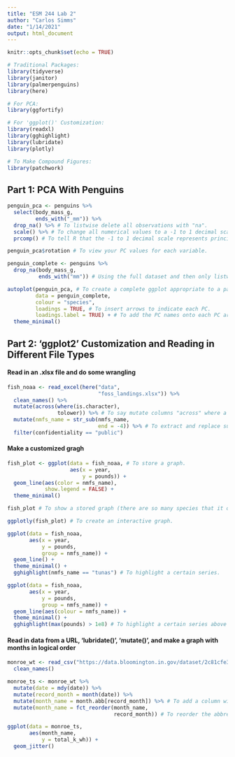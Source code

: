 ```yaml
---
title: "ESM 244 Lab 2"
author: "Carlos Simms"
date: "1/14/2021"
output: html_document
---
```


```r
knitr::opts_chunk$set(echo = TRUE)

# Traditional Packages:
library(tidyverse)
library(janitor)
library(palmerpenguins)
library(here)

# For PCA:
library(ggfortify)

# For 'ggplot()' Customization:
library(readxl)
library(gghighlight)
library(lubridate)
library(plotly)

# To Make Compound Figures:
library(patchwork)
```

## Part 1: PCA With Penguins

```r
penguin_pca <- penguins %>% 
  select(body_mass_g, 
         ends_with("_mm")) %>% 
  drop_na() %>% # To listwise delete all observations with "na".
  scale() %>% # To change all numerical values to a -1 to 1 decimal scale of similarity.
  prcomp() # To tell R that the -1 to 1 decimal scale represents principal component values.

penguin_pca$rotation # To view your PC values for each variable.

penguin_complete <- penguins %>% 
  drop_na(body_mass_g, 
          ends_with("mm")) # Using the full dataset and then only listwise deleting observations for the variables of interest.

autoplot(penguin_pca, # To create a complete ggplot appropriate to a particular data type.
         data = penguin_complete, 
         colour = "species", 
         loadings = TRUE, # To insert arrows to indicate each PC.
         loadings.label = TRUE) + # To add the PC names onto each PC arrow.
  theme_minimal()
```

## Part 2: 'ggplot2' Customization and Reading in Different File Types

#### Read in an .xlsx file and do some wrangling

```r
fish_noaa <- read_excel(here("data", 
                             "foss_landings.xlsx")) %>% 
  clean_names() %>% 
  mutate(across(where(is.character), 
                tolower)) %>% # To say mutate columns "across" where a certain character class is, and make those a lower character class.
  mutate(nmfs_name = str_sub(nmfs_name, 
                             end = -4)) %>% # To extract and replace substrings from a character vector.
  filter(confidentiality == "public")
```

#### Make a customized gragh

```r
fish_plot <- ggplot(data = fish_noaa, # To store a graph.
                    aes(x = year, 
                        y = pounds)) + 
  geom_line(aes(color = nmfs_name), 
            show.legend = FALSE) + 
  theme_minimal()

fish_plot # To show a stored graph (there are so many species that it only output the legend - use 'show.legend = FALSE' to instead show the line graph). 

ggplotly(fish_plot) # To create an interactive graph.

ggplot(data = fish_noaa, 
       aes(x = year, 
           y = pounds, 
           group = nmfs_name)) + 
  geom_line() + 
  theme_minimal() + 
  gghighlight(nmfs_name == "tunas") # To highlight a certain series.

ggplot(data = fish_noaa, 
       aes(x = year, 
           y = pounds, 
           group = nmfs_name)) + 
  geom_line(aes(colour = nmfs_name)) + 
  theme_minimal() + 
  gghighlight(max(pounds) > 1e8) # To highlight a certain series above a specified threshold value.
```

#### Read in data from a URL, 'lubridate()', 'mutate()', and make a graph with months in logical order

```r
monroe_wt <- read_csv("https://data.bloomington.in.gov/dataset/2c81cfe3-62c2-46ed-8fcf-83c1880301d1/resource/13c8f7aa-af51-4008-80a9-56415c7c931e/download/mwtpdailyelectricitybclear.csv") %>% 
  clean_names()

monroe_ts <- monroe_wt %>% 
  mutate(date = mdy(date)) %>% 
  mutate(record_month = month(date)) %>% 
  mutate(month_name = month.abb[record_month]) %>% # To add a column with the appropriate abbreviation for each corresponding month number.
  mutate(month_name = fct_reorder(month_name, 
                                  record_month)) # To reorder the abbreviated months column so that the below graph results in the x-axis values being in chronological order (Jan. - Dec.).

ggplot(data = monroe_ts, 
       aes(month_name, 
           y = total_k_wh)) + 
  geom_jitter()
```












